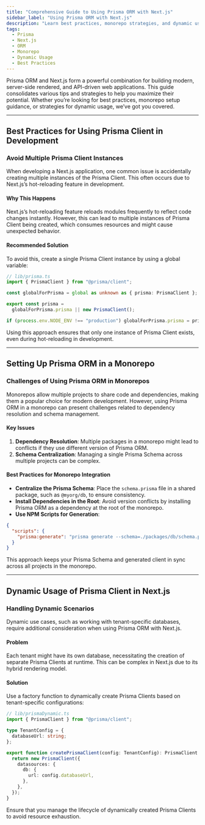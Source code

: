 ```yaml
---
title: "Comprehensive Guide to Using Prisma ORM with Next.js"
sidebar_label: "Using Prisma ORM with Next.js"
description: "Learn best practices, monorepo strategies, and dynamic usage techniques for Prisma ORM in Next.js applications."
tags:
  - Prisma
  - Next.js
  - ORM
  - Monorepo
  - Dynamic Usage
  - Best Practices
---
```


Prisma ORM and Next.js form a powerful combination for building modern, server-side rendered, and API-driven web applications. This guide consolidates various tips and strategies to help you maximize their potential. Whether you’re looking for best practices, monorepo setup guidance, or strategies for dynamic usage, we’ve got you covered.

---

## Best Practices for Using Prisma Client in Development

### Avoid Multiple Prisma Client Instances

When developing a Next.js application, one common issue is accidentally creating multiple instances of the Prisma Client. This often occurs due to Next.js’s hot-reloading feature in development.

#### Why This Happens

Next.js’s hot-reloading feature reloads modules frequently to reflect code changes instantly. However, this can lead to multiple instances of Prisma Client being created, which consumes resources and might cause unexpected behavior.

#### Recommended Solution

To avoid this, create a single Prisma Client instance by using a global variable:

```typescript
// lib/prisma.ts
import { PrismaClient } from "@prisma/client";

const globalForPrisma = global as unknown as { prisma: PrismaClient };

export const prisma =
  globalForPrisma.prisma || new PrismaClient();

if (process.env.NODE_ENV !== "production") globalForPrisma.prisma = prisma;
```

Using this approach ensures that only one instance of Prisma Client exists, even during hot-reloading in development.

---

## Setting Up Prisma ORM in a Monorepo

### Challenges of Using Prisma ORM in Monorepos

Monorepos allow multiple projects to share code and dependencies, making them a popular choice for modern development. However, using Prisma ORM in a monorepo can present challenges related to dependency resolution and schema management.

#### Key Issues

1. **Dependency Resolution**: Multiple packages in a monorepo might lead to conflicts if they use different version of Prisma ORM.
2. **Schema Centralization**: Managing a single Prisma Schema across multiple projects can be complex.

#### Best Practices for Monorepo Integration

- **Centralize the Prisma Schema**: Place the `schema.prisma` file in a shared package, such as `@myorg/db`, to ensure consistency.
- **Install Dependencies in the Root**: Avoid version conflicts by installing Prisma ORM as a dependency at the root of the monorepo.
- **Use NPM Scripts for Generation**:

```json
{
  "scripts": {
    "prisma:generate": "prisma generate --schema=./packages/db/schema.prisma"
  }
}
```

This approach keeps your Prisma Schema and generated client in sync across all projects in the monorepo.

---

## Dynamic Usage of Prisma Client in Next.js

### Handling Dynamic Scenarios

Dynamic use cases, such as working with tenant-specific databases, require additional consideration when using Prisma ORM with Next.js.

#### Problem

Each tenant might have its own database, necessitating the creation of separate Prisma Clients at runtime. This can be complex in Next.js due to its hybrid rendering model.

#### Solution

Use a factory function to dynamically create Prisma Clients based on tenant-specific configurations:

```typescript
// lib/prismaDynamic.ts
import { PrismaClient } from "@prisma/client";

type TenantConfig = {
  databaseUrl: string;
};

export function createPrismaClient(config: TenantConfig): PrismaClient {
  return new PrismaClient({
    datasources: {
      db: {
        url: config.databaseUrl,
      },
    },
  });
}
```

Ensure that you manage the lifecycle of dynamically created Prisma Clients to avoid resource exhaustion.

